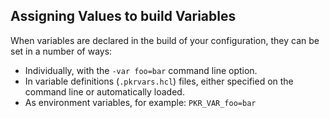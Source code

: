 ## Assigning Values to build Variables

When variables are declared in the build of your configuration, they can be set
in a number of ways:

- Individually, with the `-var foo=bar` command line option.
- In variable definitions (`.pkrvars.hcl`) files, either specified on the
  command line or automatically loaded.
- As environment variables, for example: `PKR_VAR_foo=bar`